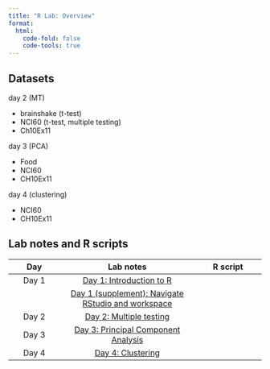 ```yaml
---
title: "R Lab: Overview"
format: 
  html:
    code-fold: false
    code-tools: true
---
```


## Datasets

day 2 (MT)

- brainshake (t-test)
- NCI60 (t-test, multiple testing)
- Ch10Ex11

day 3 (PCA)

- Food
- NCI60 
- CH10Ex11

day 4 (clustering)

- NCI60
- CH10Ex11


## Lab notes and R scripts

|     Day      |                 Lab notes                |  R script  |
|:-------------:|:------------------------------------:|:-----------------:|
| Day 1   | [Day 1: Introduction to R](lab_day1_intro.qmd)  |   |
|    | [Day 1 (supplement): Navigate RStudio and workspace](lab_day1s_rstudio.qmd)  |   |
| Day 2  | [Day 2: Multiple testing]()  |   |
| Day 3  | [Day 3: Principal Component Analysis](lab_day3_pca.qmd) | |
| Day 4  | [Day 4: Clustering](lab_day4_clustering.qmd) | |



